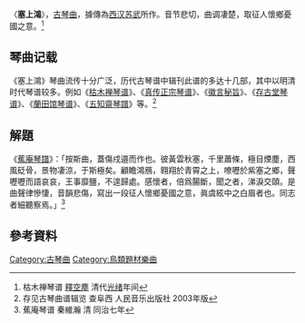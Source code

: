 〈'''塞上鴻'''〉，[[古琴曲|古琴曲]]，據傳為[[西汉|西汉]][[苏武|苏武]]所作。音节悲切，曲调凄楚，取征人懷鄉憂國之意。<ref>枯木禅琴谱 [[釋空塵|釋空塵]] 清代[[光绪|光绪]]年间</ref>

==琴曲记载==

《塞上鴻》琴曲流传十分广泛，历代古琴谱中辑刊此谱的多达十几部，其中以明清时代琴谱较多。例如《[[枯木禅琴谱|枯木禅琴谱]]》、《[[真传正宗琴谱|真传正宗琴谱]]》、《[[徽言秘旨|徽言秘旨]]》、《[[存古堂琴谱|存古堂琴谱]]》、《[[蘭田馆琴谱|蘭田馆琴谱]]》、《[[五知齋琴譜|五知齋琴譜]]》等。<ref>存见古琴曲谱辑览 查阜西 人民音乐出版社 2003年版</ref>

==解題==

《[[蕉庵琴譜|蕉庵琴譜]]》：「按斯曲，蓋傷戍邉而作也。彼黃雲秋塞，千里蕭條，極目煙塵，西風砭骨，景物凄涼，于斯極矣。顧瞻鴻鴈，翱翔於青霄之上，嘹嚦於紫塞之鄉，聲嚦嚦而語哀哀，王事靡鹽，不遑歸處。感懷者，倍爲腸斷，聞之者，涕淚交頤。是曲聲律慘悽，音韻悲傷，寫出一段征人懷鄉憂國之意，眞虞絃中之白眉者也。同志者細聽察焉。」<ref>蕉庵琴谱 秦維瀚 清 同治七年</ref>

== 參考資料 ==
{{reflist}}
[[Category:古琴曲|Category:古琴曲]]
[[Category:鳥類題材樂曲|Category:鳥類題材樂曲]]